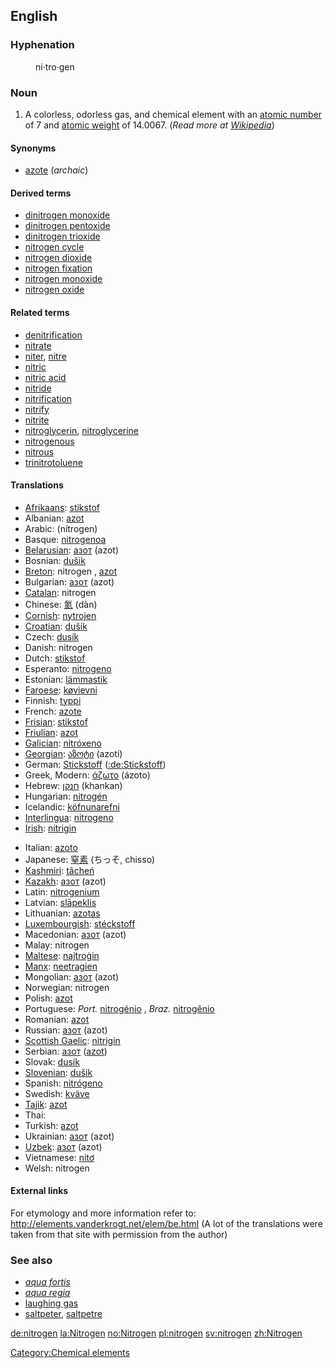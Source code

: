 ==English==
{{elements|N|Carbon|C|Oxygen|O}}
===Hyphenation===
:ni&middot;tro&middot;gen

===Noun===
{{en-noun-unc}}

# A colorless, odorless gas, and chemical element with an [[atomic number]] of 7 and [[atomic weight]] of 14.0067. (''Read more at [[w:Nitrogen|Wikipedia]]'')

====Synonyms====
*[[azote]] (''archaic'')

====Derived terms====
*[[dinitrogen monoxide]]
*[[dinitrogen pentoxide]]
*[[dinitrogen trioxide]]
*[[nitrogen cycle]]
*[[nitrogen dioxide]]
*[[nitrogen fixation]]
*[[nitrogen monoxide]]
*[[nitrogen oxide]]

====Related terms====
*[[denitrification]]
*[[nitrate]]
*[[niter]], [[nitre]]
*[[nitric]]
*[[nitric acid]]
*[[nitride]]
*[[nitrification]]
*[[nitrify]]
*[[nitrite]]
*[[nitroglycerin]], [[nitroglycerine]]
*[[nitrogenous]]
*[[nitrous]]
*[[trinitrotoluene]]

==== Translations ====
{{top}}
*[[Afrikaans]]: [[stikstof]]
*Albanian: [[azot]]
*Arabic: {{ARchar|[[نيتروجين]]}} (nítrogen) {{m}}
*Basque: [[nitrogenoa]]
*[[Belarusian]]: [[азот]] (azot) {{m}}
*Bosnian: [[dušik]]
*[[Breton]]: nitrogen {{m}}, [[azot]]
*Bulgarian: [[азот]] (azot) {{m}}
*[[Catalan]]: nitrogen
*Chinese: [[氮]] (dàn)
*[[Cornish]]: [[nytrojen]]
*[[Croatian]]: [[dušik]]
*Czech: [[dusík]]
*Danish: nitrogen
*Dutch: [[stikstof]] {{f}}
*Esperanto: [[nitrogeno]]
*Estonian: [[lämmastik]]
*[[Faroese]]: [[køvievni]]
*Finnish: [[typpi]]
*French: [[azote]] {{m}}
*[[Frisian]]: [[stikstof]]
*[[Friulian]]: [[azot]]
*[[Galician]]: [[nitróxeno]]
*[[Georgian]]: [[აზოტი]] (azoti)
*German: [[Stickstoff]] {{m}} ([[:de:Stickstoff]])
*Greek, Modern: [[άζωτο]] (ázoto) {{n}}
*Hebrew: [[חנקן]] (khankan)
*Hungarian: [[nitrogén]]
*Icelandic: [[köfnunarefni]] {{m}}
*[[Interlingua]]: [[nitrogeno]]
*[[Irish]]: [[nítrigin]]
{{mid}}
*Italian: [[azoto]] {{m}}
*Japanese: [[窒素]] (ちっそ, chisso)
*[[Kashmiri]]: [[tãcheń]]
*[[Kazakh]]: [[азот]] (azot)
*Latin: [[nitrogenium]]
*Latvian: [[slāpeklis]]
*Lithuanian: [[azotas]]
*[[Luxembourgish]]: [[stéckstoff]]
*Macedonian: [[азот]] (azot)
*Malay: nitrogen
*[[Maltese]]: [[najtroġin]]
*[[Manx]]: [[neetragien]]
*Mongolian: [[азот]] (azot)
*Norwegian: nitrogen
*Polish: [[azot]] {{m}}
*Portuguese: ''Port.'' [[nitrogénio]] {{m}}, ''Braz.'' [[nitrogênio]] {{m}}
*Romanian: [[azot]] {{n}}
*Russian: [[азот]] (azot) {{m}}
*[[Scottish Gaelic]]: [[nìtrigin]]
*Serbian: [[азот]] ([[azot]]) {{m}}
*Slovak: [[dusík]] {{m}}
*[[Slovenian]]: [[dušik]]
*Spanish: [[nitrógeno]] {{m}}
*Swedish: [[kväve]]
*[[Tajik]]: [[azot]]
*Thai: {{THchar|[[ไนโตรเจน]]}}
*Turkish: [[azot]]
*Ukrainian: [[азот]] (azot) {{m}}
*[[Uzbek]]: [[азот]] (azot)
*Vietnamese: [[nitơ]]
*Welsh: nitrogen
{{bottom}}

====External links====
For etymology and more information refer to:
http://elements.vanderkrogt.net/elem/be.html
(A lot of the translations were taken from that site with permission from the author)

===See also===
*''[[aqua fortis]]''
*''[[aqua regia]]''
*[[laughing gas]]
*[[saltpeter]], [[saltpetre]]

[[Category:Chemical elements]]

[[de:nitrogen]]
[[la:Nitrogen]]
[[no:Nitrogen]]
[[pl:nitrogen]]
[[sv:nitrogen]]
[[zh:Nitrogen]]